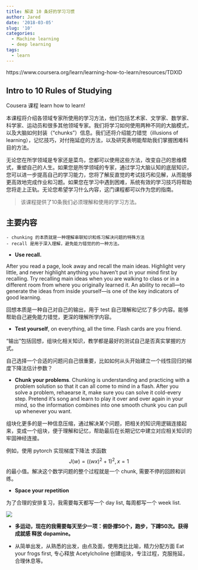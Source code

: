 ```yaml
---
title: 解读 10 条好的学习习惯
author: Jared
date: '2018-03-05'
slug: '10'
categories:
  - Machine learning
  - deep learning
tags:
  - learn
---
```


https://www.coursera.org/learn/learning-how-to-learn/resources/TDXlD

## Intro to 10 Rules of Studying

Cousera 课程 learn how to learn! 

本课程将介绍各领域专家所使用的学习方法，他们包括艺术家、文学家、数学家、科学家、运动员和很多其他领域专家。我们将学习如何使用两种不同的大脑模式，以及大脑如何封装（“chunks”）信息。我们还将介绍能力错觉（illusions of learning），记忆技巧，对付拖延症的方法，以及研究表明能帮助我们掌握困难科目的方法。

无论您在所学领域是专家还是菜鸟，您都可以使用这些方法，改变自己的思维模式，重塑自己的人生。如果您是所学领域的专家，通过学习大脑认知的底层知识，您可以进一步提高自己的学习能力，您将了解反直觉的考试技巧和见解，从而能够更高效地完成作业和习题。如果您在学习中遇到困难，系统有效的学习技巧将帮助您将走上正轨。无论您希望学习什么内容，这门课程都可以作为您的指南。

> 该课程提供了10条我们必须理解和使用的学习方法。


## 主要内容

    - chunking 的本质就是一种理解串联知识和练习解决问题的特殊方法
    - recall 是用于深入理解，避免能力错觉的的一种方法。


- **Use recall.** 

After you read a page, look away and recall the main ideas. Highlight very little, and never highlight anything you haven’t put in your mind first by recalling. Try recalling main ideas when you are walking to class or in a different room from where you originally learned it. An ability to recall—to generate the ideas from inside yourself—is one of the key indicators of good learning.

回想本质是一种自己对自己的输出，用于 test 自己理解和记忆了多少内容。能够帮助自己避免能力错觉，更深的理解所学内容。

- **Test yourself**, on everything, all the time. Flash cards are you friend.

“输出”包括回想，组块化相关知识，教学都是最好的测试自己是否真实掌握的方式。

自己选择一个合适的问题问自己很重要，比如如何从头开始建立一个线性回归的梯度下降法估计参数？

- **Chunk your problems**. Chunking is understanding and practicing with a problem solution so that it can all come to mind in a flash. After you solve a problem, rehaearse it, make sure you can solve it cold-every step. Pretend it's song and learn to play it over and over again in your mind, so the information combines into one smooth chunk you can pull up whenever you want.

组块化更多的是一种信息压缩，通过解决某个问题，把相关的知识用逻辑连接起来，变成一个组块，便于理解和记忆，帮助最后在长期记忆中建立对应相关知识的牢固神经连接。

例如，使用 pytorch 实现梯度下降法 求函数 $$J(w) = ((wx)^2 + 1)^2, x = 1$$ 的最小值。解决这个数学问题的整个过程就是一个 chunk, 需要不停的回顾和训练。


- **Space your repetition** 

为了合理的安排复习，我需要每天都写一个 day list, 每周都写一个 week list.

<img src='https://i.loli.net/2018/02/28/5a96c132ecfb7.png'> </img>

- **多运动，现在的我需要每天至少一项：俯卧撑50个，跑步，下蹲50次。获得成就感 释放 dopamine。**

- 从简单出发，从熟悉的出发，由点及面，使用类比比喻，精力分配方面 Eat your frogs first, 专心释放 Acetylcholine 创建组块，专注过程，克服拖延，合理休息等。
